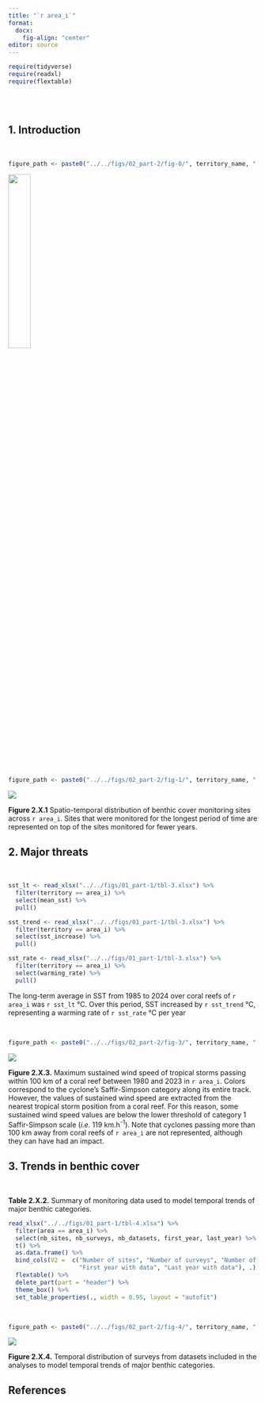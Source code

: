 ```yaml
---
title: "`r area_i`"
format:
  docx:
    fig-align: "center"
editor: source
---
```


```r

require(tidyverse)
require(readxl)
require(flextable)

```

\
\

## 1. Introduction

\

```r

figure_path <- paste0("../../figs/02_part-2/fig-0/", territory_name, ".png")

```

![](`r figure_path`){width=30%}

\

```r

figure_path <- paste0("../../figs/02_part-2/fig-1/", territory_name, ".png")

```

![](`r figure_path`)

**Figure 2.X.1** Spatio-temporal distribution of benthic cover monitoring sites across `r area_i`. Sites that were monitored for the longest period of time are represented on top of the sites monitored for fewer years.

\newpage

## 2. Major threats

\

```r

sst_lt <- read_xlsx("../../figs/01_part-1/tbl-3.xlsx") %>% 
  filter(territory == area_i) %>% 
  select(mean_sst) %>% 
  pull()

sst_trend <- read_xlsx("../../figs/01_part-1/tbl-3.xlsx") %>% 
  filter(territory == area_i) %>% 
  select(sst_increase) %>% 
  pull()

sst_rate <- read_xlsx("../../figs/01_part-1/tbl-3.xlsx") %>% 
  filter(territory == area_i) %>% 
  select(warming_rate) %>% 
  pull()

```

The long-term average in SST from 1985 to 2024 over coral reefs of `r area_i` was `r sst_lt` °C. Over this period, SST increased by `r sst_trend` °C, representing a warming rate of `r sst_rate` °C per year

\

```r

figure_path <- paste0("../../figs/02_part-2/fig-3/", territory_name, ".png")

```

![](`r figure_path`)

**Figure 2.X.3.** Maximum sustained wind speed of tropical storms passing within 100 km of a coral reef between 1980 and 2023 in `r area_i`. Colors correspond to the cyclone’s Saffir-Simpson category along its entire track. However, the values of sustained wind speed are extracted from the nearest tropical storm position from a coral reef. For this reason, some sustained wind speed values are below the lower threshold of category 1 Saffir-Simpson scale (*i.e.* 119 km.h^-1^). Note that cyclones passing more than 100 km away from coral reefs of `r area_i` are not represented, although they can have had an impact.

\newpage

## 3. Trends in benthic cover

\

**Table 2.X.2.** Summary of monitoring data used to model temporal trends of major benthic categories.

```r

read_xlsx("../../figs/01_part-1/tbl-4.xlsx") %>% 
  filter(area == area_i) %>% 
  select(nb_sites, nb_surveys, nb_datasets, first_year, last_year) %>% 
  t() %>% 
  as.data.frame() %>% 
  bind_cols(V2 =  c("Number of sites", "Number of surveys", "Number of datasets",
                    "First year with data", "Last year with data"), .) %>% 
  flextable() %>% 
  delete_part(part = "header") %>% 
  theme_box() %>% 
  set_table_properties(., width = 0.95, layout = "autofit")

```

\

```r

figure_path <- paste0("../../figs/02_part-2/fig-4/", territory_name, ".png")

```

![](`r figure_path`)

**Figure 2.X.4.** Temporal distribution of surveys from datasets included in the analyses to model temporal trends of major benthic categories.

\newpage

## References
